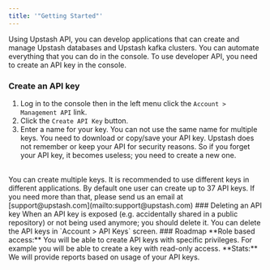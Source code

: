 ```yaml
---
title: '"Getting Started"'
---
```

Using Upstash API, you can develop applications that can create and manage
Upstash databases and Upstash kafka clusters. You can automate everything that
you can do in the console. To use developer API, you need to create an API key
in the console.
### Create an API key
1. Log in to the console then in the left menu click the
   `Account > Management API` link.
2. Click the `Create API Key` button.
3. Enter a name for your key. You can not use the same name for multiple keys.
You need to download or copy/save your API key. Upstash does not remember or
keep your API for security reasons. So if you forget your API key, it becomes
useless; you need to create a new one.
<br />
You can create multiple keys. It is recommended to use different keys in
different applications. By default one user can create up to 37 API keys. If you
need more than that, please send us an email at
[support@upstash.com](mailto:support@upstash.com)
### Deleting an API key
When an API key is exposed (e.g. accidentally shared in a public repository) or
not being used anymore; you should delete it. You can delete the API keys in
`Account > API Keys` screen.
### Roadmap
**Role based access:** You will be able to create API keys with specific
privileges. For example you will be able to create a key with read-only access.
**Stats:** We will provide reports based on usage of your API keys.